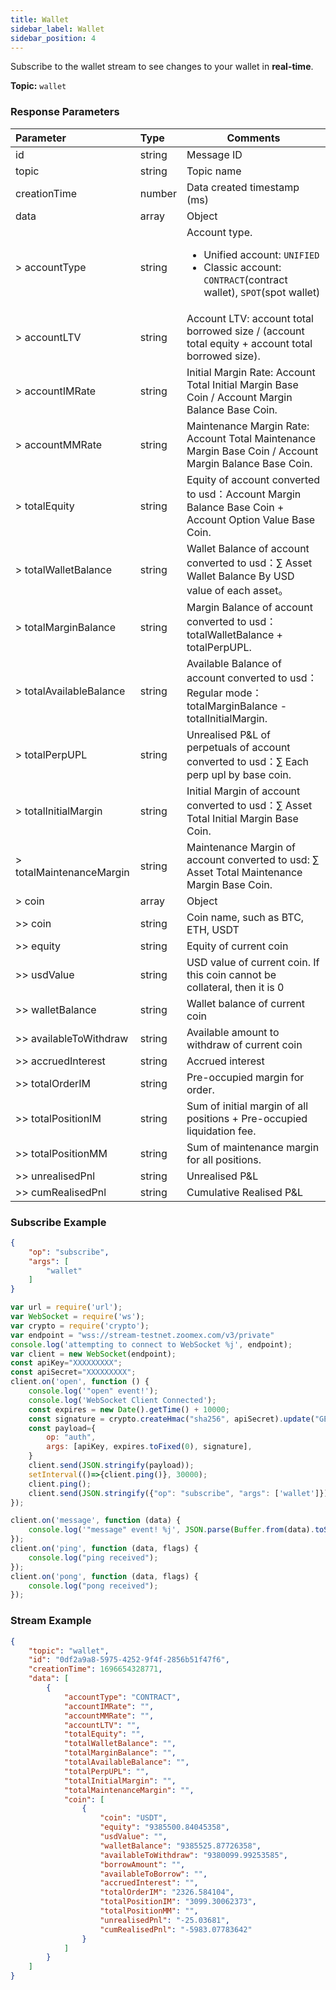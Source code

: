 ```yaml
---
title: Wallet
sidebar_label: Wallet
sidebar_position: 4
---
```


Subscribe to the wallet stream to see changes to your wallet in **real-time**.

**Topic:** `wallet`

### Response Parameters
| Parameter | Type | Comments|
|:----- |:-----|----- |
|id |string |Message ID|
|topic |string |Topic name |
|creationTime |number |Data created timestamp (ms) |
|data |array |Object |
|> accountType |string |Account type. <ul><li>Unified account: `UNIFIED`</li><li>Classic account: `CONTRACT`(contract wallet), `SPOT`(spot wallet)</li></ul> |
|> accountLTV |string |Account LTV: account total borrowed size / (account total equity + account total borrowed size). |
|> accountIMRate |string |Initial Margin Rate: Account Total Initial Margin Base Coin / Account Margin Balance Base Coin.|
|> accountMMRate |string |Maintenance Margin Rate: Account Total Maintenance Margin Base Coin / Account Margin Balance Base Coin.|
|> totalEquity |string |Equity of account converted to usd：Account Margin Balance Base Coin + Account Option Value Base Coin.|
|> totalWalletBalance |string |Wallet Balance of account converted to usd：∑ Asset Wallet Balance By USD value of each asset。|
|> totalMarginBalance |string |Margin Balance of account converted to usd：totalWalletBalance + totalPerpUPL. |
|> totalAvailableBalance |string |Available Balance of account converted to usd：Regular mode：totalMarginBalance - totalInitialMargin.|
|> totalPerpUPL |string |Unrealised P&L of perpetuals of account converted to usd：∑ Each perp upl by base coin. |
|> totalInitialMargin |string |Initial Margin of account converted to usd：∑ Asset Total Initial Margin Base Coin.|
|> totalMaintenanceMargin |string |Maintenance Margin of account converted to usd: ∑ Asset Total Maintenance Margin Base Coin.|
|> coin |array |Object |
|>> coin |string |Coin name, such as BTC, ETH, USDT|
|>> equity |string |Equity of current coin |
|>> usdValue |string |USD value of current coin. If this coin cannot be collateral, then it is 0|
|>> walletBalance |string |Wallet balance of current coin |
|>> availableToWithdraw |string |Available amount to withdraw of current coin |
|>> accruedInterest	|string	|Accrued interest |
|>> totalOrderIM |string |Pre-occupied margin for order.|
|>> totalPositionIM	|string	|Sum of initial margin of all positions + Pre-occupied liquidation fee. |
|>> totalPositionMM	|string |Sum of maintenance margin for all positions.|
|>> unrealisedPnl |string |Unrealised P&L |
|>> cumRealisedPnl |string |Cumulative Realised P&L |

### Subscribe Example
```json
{
    "op": "subscribe",
    "args": [
        "wallet"
    ]
}
```

```javascript
var url = require('url');
var WebSocket = require('ws');
var crypto = require('crypto');
var endpoint = "wss://stream-testnet.zoomex.com/v3/private"
console.log('attempting to connect to WebSocket %j', endpoint);
var client = new WebSocket(endpoint);
const apiKey="XXXXXXXXX";
const apiSecret="XXXXXXXXX";
client.on('open', function () {
	console.log('"open" event!');
	console.log('WebSocket Client Connected');
	const expires = new Date().getTime() + 10000;
	const signature = crypto.createHmac("sha256", apiSecret).update("GET/realtime" + expires).digest("hex");
	const payload={
		op: "auth",
		args: [apiKey, expires.toFixed(0), signature],
	}
	client.send(JSON.stringify(payload));
	setInterval(()=>{client.ping()}, 30000);
	client.ping();
	client.send(JSON.stringify({"op": "subscribe", "args": ['wallet']}));
});

client.on('message', function (data) {
	console.log('"message" event! %j', JSON.parse(Buffer.from(data).toString()));
});
client.on('ping', function (data, flags) {
	console.log("ping received");
});
client.on('pong', function (data, flags) {
	console.log("pong received");
});
```

### Stream Example

```json
{
    "topic": "wallet",
    "id": "0df2a9a8-5975-4252-9f4f-2856b51f47f6",
    "creationTime": 1696654328771,
    "data": [
        {
            "accountType": "CONTRACT",
            "accountIMRate": "",
            "accountMMRate": "",
            "accountLTV": "",
            "totalEquity": "",
            "totalWalletBalance": "",
            "totalMarginBalance": "",
            "totalAvailableBalance": "",
            "totalPerpUPL": "",
            "totalInitialMargin": "",
            "totalMaintenanceMargin": "",
            "coin": [
                {
                    "coin": "USDT",
                    "equity": "9385500.84045358",
                    "usdValue": "",
                    "walletBalance": "9385525.87726358",
                    "availableToWithdraw": "9380099.99253585",
                    "borrowAmount": "",
                    "availableToBorrow": "",
                    "accruedInterest": "",
                    "totalOrderIM": "2326.584104",
                    "totalPositionIM": "3099.30062373",
                    "totalPositionMM": "",
                    "unrealisedPnl": "-25.03681",
                    "cumRealisedPnl": "-5983.07783642"
                }
            ]
        }
    ]
}
```
